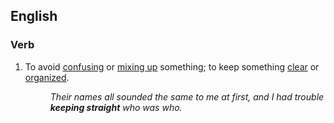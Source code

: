 ==English==

===Verb===
{{head|en|verb}}

# {{lb|en|idiomatic}} To avoid [[confusing]] or [[mix up|mixing up]] something; to keep something [[clear]] or [[organized]].
#: ''Their names all sounded the same to me at first, and I had trouble '''keeping straight''' who was who.''